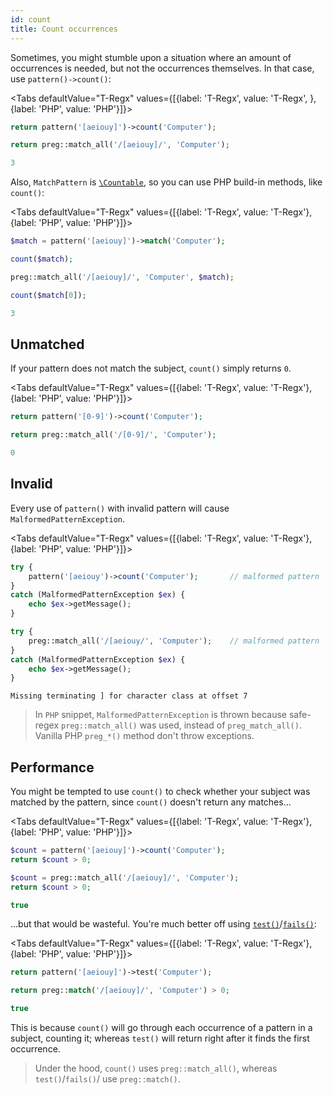 ```yaml
---
id: count
title: Count occurrences
---
```


Sometimes, you might stumble upon a situation where an amount of occurrences is needed, but not the occurrences
themselves. In that case, use `pattern()->count()`:


<Tabs defaultValue="T-Regx" values={[{label: 'T-Regx', value: 'T-Regx', }, {label: 'PHP', value: 'PHP'}]}>
<TabItem value="T-Regx">

```php
return pattern('[aeiouy]')->count('Computer');
```

</TabItem>
<TabItem value="PHP">

```php
return preg::match_all('/[aeiouy]/', 'Computer');
```

</TabItem>
</Tabs>

<!--Result-Value-->

```php
3
```

Also, `MatchPattern` is [`\Countable`](https://www.php.net/manual/en/class.countable.php), so you can use PHP build-in methods, like `count()`:

<Tabs defaultValue="T-Regx" values={[{label: 'T-Regx', value: 'T-Regx'}, {label: 'PHP', value: 'PHP'}]}>
<TabItem value="T-Regx">

```php
$match = pattern('[aeiouy]')->match('Computer');

count($match);
```

</TabItem>
<TabItem value="PHP">

```php
preg::match_all('/[aeiouy]/', 'Computer', $match);

count($match[0]);
```

</TabItem>
</Tabs>

<!--T-Regx:{return-at(last)}-->
<!--PHP:{return-at(last)}-->
<!--Result-Value-->

```php
3
```

## Unmatched

If your pattern does not match the subject, `count()` simply returns `0`.

<Tabs defaultValue="T-Regx" values={[{label: 'T-Regx', value: 'T-Regx'}, {label: 'PHP', value: 'PHP'}]}>
<TabItem value="T-Regx">

```php
return pattern('[0-9]')->count('Computer');
```

</TabItem>
<TabItem value="PHP">

```php
return preg::match_all('/[0-9]/', 'Computer');
```

</TabItem>
</Tabs>

<!--Result-Value-->

```php
0
```

## Invalid

Every use of `pattern()` with invalid pattern will cause `MalformedPatternException`.

<Tabs defaultValue="T-Regx" values={[{label: 'T-Regx', value: 'T-Regx'}, {label: 'PHP', value: 'PHP'}]}>
<TabItem value="T-Regx">

```php
try {
    pattern('[aeiouy')->count('Computer');       // malformed pattern
}
catch (MalformedPatternException $ex) {
    echo $ex->getMessage();
}
```

</TabItem>
<TabItem value="PHP">

```php
try {
    preg::match_all('/[aeiouy/', 'Computer');    // malformed pattern
}
catch (MalformedPatternException $ex) {
    echo $ex->getMessage();
}
```

</TabItem>
</Tabs>

```text
Missing terminating ] for character class at offset 7
```

> In `PHP` snippet, `MalformedPatternException` is thrown because safe-regex `preg::match_all()` was used, instead
> of `preg_match_all()`. Vanilla PHP `preg_*()` method don't throw exceptions.

## Performance

You might be tempted to use `count()` to check whether your subject was matched by the pattern, since `count()` doesn't
return any matches...

<Tabs defaultValue="T-Regx" values={[{label: 'T-Regx', value: 'T-Regx'}, {label: 'PHP', value: 'PHP'}]}>
<TabItem value="T-Regx">

```php
$count = pattern('[aeiouy]')->count('Computer');
return $count > 0;
```

</TabItem>
<TabItem value="PHP">

```php
$count = preg::match_all('/[aeiouy]/', 'Computer');
return $count > 0;
```

</TabItem>
</Tabs>

<!--Result-Value-->

```php
true
```

...but that would be wasteful. You're much better off using
[`test()`](match.md#test-a-subject)/[`fails()`](match.md#test-a-subject):

<Tabs defaultValue="T-Regx" values={[{label: 'T-Regx', value: 'T-Regx'}, {label: 'PHP', value: 'PHP'}]}>
<TabItem value="T-Regx">

```php
return pattern('[aeiouy]')->test('Computer');
```

</TabItem>
<TabItem value="PHP">

```php
return preg::match('/[aeiouy]/', 'Computer') > 0;
```

</TabItem>
</Tabs>

<!--Result-Value-->

```php
true
```

This is because `count()` will go through each occurrence of a pattern in a subject, counting it; whereas `test()`
will return right after it finds the first occurrence.

> Under the hood, `count()` uses `preg::match_all()`, whereas `test()`/`fails()`/ use `preg::match()`.
